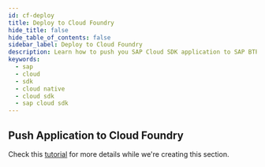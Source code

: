 ```yaml
---
id: cf-deploy
title: Deploy to Cloud Foundry
hide_title: false
hide_table_of_contents: false
sidebar_label: Deploy to Cloud Foundry
description: Learn how to push you SAP Cloud SDK application to SAP BTP, Cloud Foundry environment
keywords:
  - sap
  - cloud
  - sdk
  - cloud native
  - cloud sdk
  - sap cloud sdk
---
```


## Push Application to Cloud Foundry

Check this [tutorial](https://developers.sap.com/tutorials/s4sdk-cloud-foundry-sample-application.html) for more details while we're creating this section.
